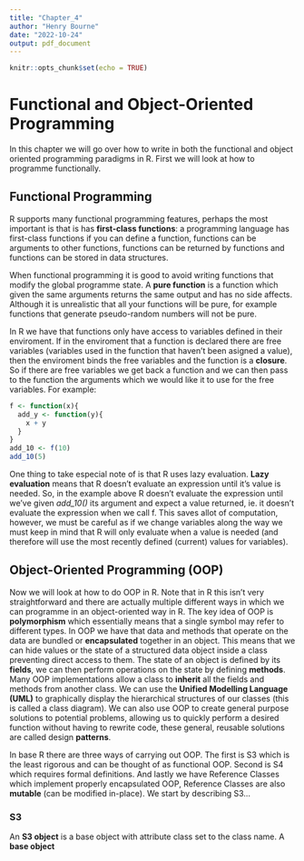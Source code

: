 ```yaml
---
title: "Chapter_4"
author: "Henry Bourne"
date: "2022-10-24"
output: pdf_document
---
```


```r
knitr::opts_chunk$set(echo = TRUE)
```

# Functional and Object-Oriented Programming
In this chapter we will go over how to write in both the functional and object oriented programming paradigms in R. First we will look at how to programme functionally.

## Functional Programming
R supports many functional programming features, perhaps the most important is that is has **first-class functions**: a programming language has first-class functions if you can define a function, functions can be arguments to other functions, functions can be returned by functions and functions can be stored in data structures. 

When functional programming it is good to avoid writing functions that modify the global programme state. A **pure function** is a function which given the same arguments returns the same output and has no side affects. Although it is unrealistic that all your functions will be pure, for example functions that generate pseudo-random numbers will not be pure. 

In R we have that functions only have access to variables defined in their enviroment. If in the enviroment that a function is declared there are free variables (variables used in the function that haven't been asigned a value), then the enviroment binds the free variables and the function is a **closure**. So if there are free variables we get back a function and we can then pass to the function the arguments which we would like it to use for the free variables. For example:
```r
f <- function(x){
  add_y <- function(y){
    x + y
  }
}
add_10 <- f(10)
add_10(5)
```
One thing to take especial note of is that R uses lazy evaluation. **Lazy evaluation** means that R doesn't evaluate an expression until it's value is needed. So, in the example above R doesn't evaluate the expression until we've given *add_10()* its argument and expect a value returned, ie. it doesn't evaluate the expression when we call f. This saves allot of computation, however, we must be careful as if we change variables along the way we must keep in mind that R will only evaluate when a value is needed (and therefore will use the most recently defined (current) values for variables). 

## Object-Oriented Programming (OOP)
Now we will look at how to do OOP in R. Note that in R this isn't very straightforward and there are actually multiple different ways in which we can programme in an object-oriented way in R. The key idea of OOP is **polymorphism** which essentially means that a single symbol may refer to different types. In OOP we have that data and methods that operate on the data are bundled or **encapsulated** together in an object. This means that we can hide values or the state of a structured data object inside a class preventing direct access to them. The state of an object is defined by its **fields**, we can then perform operations on the state by defining **methods**. Many OOP implementations allow a class to **inherit** all the fields and methods from another class. We can use the **Unified Modelling Language (UML)** to graphically display the hierarchical structures of our classes (this is called a class diagram). We can also use OOP to create general purpose solutions to potential problems, allowing us to quickly perform a desired function without having to rewrite code, these general, reusable solutions are called design **patterns**.

In base R there are three ways of carrying out OOP. The first is S3 which is the least rigorous and can be thought of as functional OOP. Second is S4 which requires formal definitions. And lastly we have Reference Classes which implement properly encapsulated OOP, Reference Classes are also **mutable** (can be modified in-place). We start by describing S3...

### S3
An **S3 object** is a base object with attribute class set to the class name. A **base object** 



